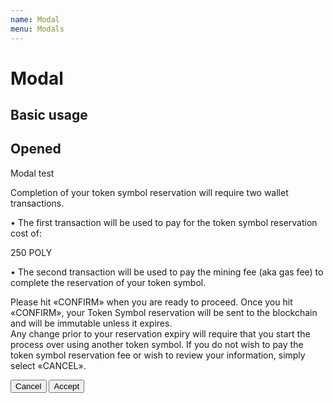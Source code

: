 ```yaml
---
name: Modal
menu: Modals
---
```





# Modal

<PropsTable of={Modal} />

## Basic usage

<Playground>
  <ModalDemo />
</Playground>

## Opened

<Playground>
  <Modal isOpen>
    <Modal.Header variant="alert" label="Confirmation required">
      Modal test
    </Modal.Header>
    <Modal.Body>
      <p>
        Completion of your token symbol reservation will require two wallet
        transactions.
      </p>
      <p>
        • The first transaction will be used to pay for the token symbol
        reservation cost of:
      </p>
      <div class="bx--details poly-cost">250 POLY</div>
      <p>
        • The second transaction will be used to pay the mining fee (aka gas
        fee) to complete the reservation of your token symbol.
      </p>
      <p>
        Please hit «CONFIRM» when you are ready to proceed. Once you hit
        «CONFIRM», your Token Symbol reservation will be sent to the blockchain
        and will be immutable unless it expires.
        <br /> Any change prior to your reservation expiry will require that you
        start the process over using another token symbol. If you do not wish to
        pay the token symbol reservation fee or wish to review your information,
        simply select «CANCEL».
      </p>
    </Modal.Body>
    <Modal.Footer>
      <Button className="cancel-btn" kind="secondary">
        Cancel
      </Button>
      <Button>Accept</Button>
    </Modal.Footer>
  </Modal>
</Playground>
